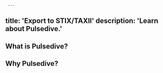      ---
title: 'Export to STIX/TAXII'
description: 'Learn about Pulsedive.'
---          
              
## What is Pulsedive?

## Why Pulsedive?
